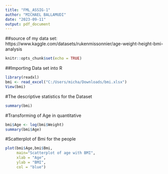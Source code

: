 ---
title: "FML_ASSIG-1"
author: "MICHAEL BALLAMUDI"
date: "2023-09-11"
output: pdf_document
---

##source of my data set:
https://www.kaggle.com/datasets/rukenmissonnier/age-weight-height-bmi-analysis

```{r setup, include=FALSE}
knitr::opts_chunk$set(echo = TRUE)
```

##Importing Data set into R
```{r}
library(readxl)
bmi <- read_excel("C:/Users/micha/Downloads/bmi.xlsx")
View(bmi)
```  

#The descriptive statistics for the Dataset 
```{r}
summary(bmi)
```

#Transforming of Age in quantitative 
```{r}
bmi$Age <- log(bmi$Weight)
summary(bmi$Age)
```

#Scatterplot of Bmi for the people
```{r}
plot(bmi$Age,bmi$Bmi,
     main="Scatterplot of age with BMI",
     xlab = "Age",
     ylab = "BMI",
     col = "blue")
```